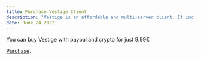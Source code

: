 ```yaml
---
title: Purchase Vestige Client
description: "Vestige is an affordable and multi-server client. It includes hypixel bypasses such as a strafe and timer disabler, a bow longjump and a sprint scaffold. It also includes redesky, minemenclub, ncp and aac bypasses."
date: June 24 2022
---
```

You can buy Vestige with paypal and crypto for just 9.99€

[Purchase](https://vetric.wtf/clients "Purchase Through Vetric Resell Service!").
